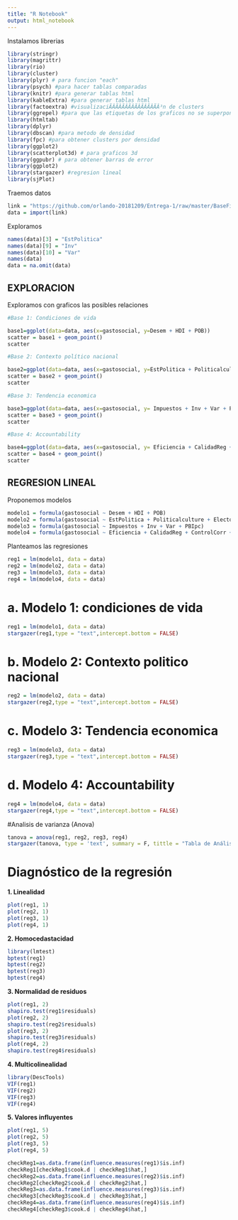 ```yaml
---
title: "R Notebook"
output: html_notebook
---
```

Instalamos librerias

```r
library(stringr)
library(magrittr)
library(rio)
library(cluster)
library(plyr) # para funcion "each"
library(psych) #para hacer tablas comparadas
library(knitr) #para generar tablas html
library(kableExtra) #para generar tablas html
library(factoextra) #visualizaciÃÂÃÂÃÂÃÂÃÂÃÂÃÂÃÂ³n de clusters
library(ggrepel) #para que las etiquetas de los graficos no se superpongan
library(htmltab)
library(dplyr)
library(dbscan) #para metodo de densidad
library(fpc) #para obtener clusters por densidad
library(ggplot2)
library(scatterplot3d) # para graficos 3d
library(ggpubr) # para obtener barras de error
library(ggplot2)
library(stargazer) #regresion lineal
library(sjPlot)
```

Traemos datos

```r
link = "https://github.com/orlando-20181209/Entrega-1/raw/master/BaseFinalNA.csv"
data = import(link)
```

Exploramos

```r
names(data)[3] = "EstPolitica"
names(data)[9] = "Inv"
names(data)[10] = "Var"
names(data)
data = na.omit(data)
```

## EXPLORACION

Exploramos con graficos las posibles relaciones

```r
#Base 1: Condiciones de vida

base1=ggplot(data=data, aes(x=gastosocial, y=Desem + HDI + POB))
scatter = base1 + geom_point()
scatter
```

```r
#Base 2: Contexto político nacional

base2=ggplot(data=data, aes(x=gastosocial, y=EstPolitica + Politicalculture + Electoral + Civilliberties))
scatter = base2 + geom_point()
scatter

```

```r
#Base 3: Tendencia economica

base3=ggplot(data=data, aes(x=gastosocial, y= Impuestos + Inv + Var + PBIpc))
scatter = base3 + geom_point()
scatter
```

```r
#Base 4: Accountability

base4=ggplot(data=data, aes(x=gastosocial, y= Eficiencia + CalidadReg + ControlCorr + Participacion))
scatter = base4 + geom_point()
scatter
```

## REGRESION LINEAL

Proponemos modelos

```r
modelo1 = formula(gastosocial ~ Desem + HDI + POB)
modelo2 = formula(gastosocial ~ EstPolitica + Politicalculture + Electoral + Civilliberties)
modelo3 = formula(gastosocial ~ Impuestos + Inv + Var + PBIpc)
modelo4 = formula(gastosocial ~ Eficiencia + CalidadReg + ControlCorr + Participacion)
```

Planteamos las regresiones

```r
reg1 = lm(modelo1, data = data)
reg2 = lm(modelo2, data = data)
reg3 = lm(modelo3, data = data)
reg4 = lm(modelo4, data = data)
```

# a. Modelo 1: condiciones de vida

```r
reg1 = lm(modelo1, data = data)
stargazer(reg1,type = "text",intercept.bottom = FALSE)
```

# b. Modelo 2: Contexto politico nacional

```r
reg2 = lm(modelo2, data = data)
stargazer(reg2,type = "text",intercept.bottom = FALSE)
```

# c. Modelo 3: Tendencia economica

```r
reg3 = lm(modelo3, data = data)
stargazer(reg3,type = "text",intercept.bottom = FALSE)
```

# d. Modelo 4: Accountability

```r
reg4 = lm(modelo4, data = data)
stargazer(reg4,type = "text",intercept.bottom = FALSE)
```

#Analisis de varianza (Anova)

```r
tanova = anova(reg1, reg2, reg3, reg4)
stargazer(tanova, type = 'text', summary = F, tittle = "Tabla de Análisis de Varianza")
```

# Diagnóstico de la regresión

**1. Linealidad**

```r
plot(reg1, 1)
plot(reg2, 1)
plot(reg3, 1)
plot(reg4, 1)
```

**2. Homocedastacidad**

```r
library(lmtest)
bptest(reg1)
bptest(reg2)
bptest(reg3)
bptest(reg4)
```

**3. Normalidad de residuos**

```r
plot(reg1, 2)
shapiro.test(reg1$residuals)
plot(reg2, 2)
shapiro.test(reg2$residuals)
plot(reg3, 2)
shapiro.test(reg3$residuals)
plot(reg4, 2)
shapiro.test(reg4$residuals)
```

**4. Multicolinealidad**

```r
library(DescTools)
VIF(reg1)
VIF(reg2)
VIF(reg3)
VIF(reg4)
```

**5. Valores influyentes**

```r
plot(reg1, 5)
plot(reg2, 5)
plot(reg3, 5)
plot(reg4, 5)
```

```r
checkReg1=as.data.frame(influence.measures(reg1)$is.inf)
checkReg1[checkReg1$cook.d | checkReg1$hat,]
checkReg2=as.data.frame(influence.measures(reg2)$is.inf)
checkReg2[checkReg2$cook.d | checkReg2$hat,]
checkReg3=as.data.frame(influence.measures(reg3)$is.inf)
checkReg3[checkReg3$cook.d | checkReg3$hat,]
checkReg4=as.data.frame(influence.measures(reg4)$is.inf)
checkReg4[checkReg3$cook.d | checkReg4$hat,]
```






